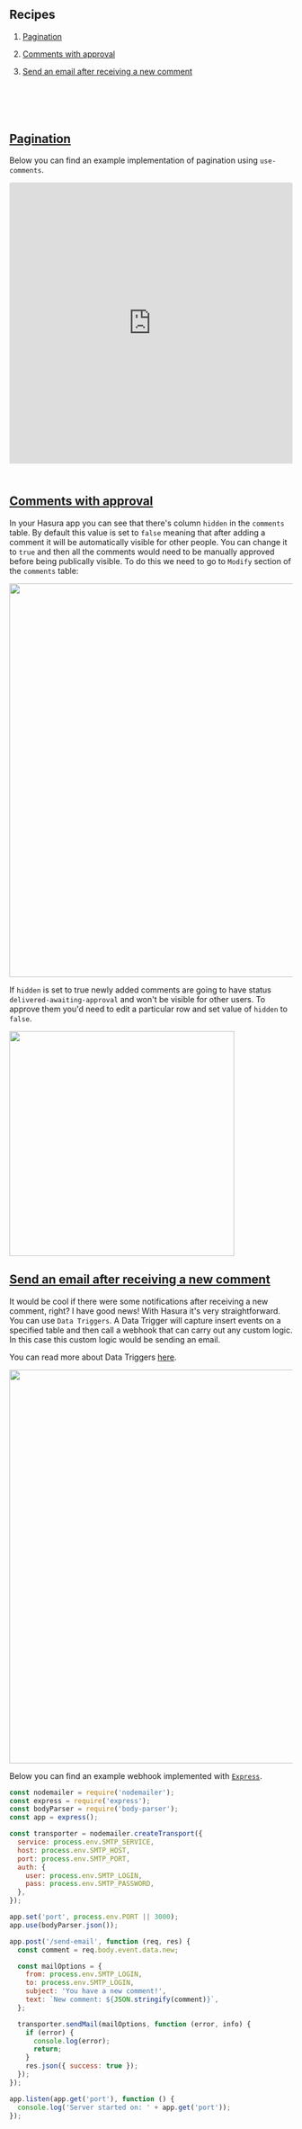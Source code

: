 
<Page>
<Section>

# Recipes

1. [Pagination](#pagination)

2. [Comments with approval](#comments-with-approval)

3. [Send an email after receiving a new comment](#email)

## <div style="padding: 20px;"/>

## [Pagination](#pagination)

Below you can find an example implementation of pagination using `use-comments`.

<iframe
  src="https://codesandbox.io/embed/use-comments-pagination-z5kmg?fontsize=14&hidenavigation=1&theme=light"
  style="width:100%; height:500px; border:0; border-radius: 4px; overflow:hidden; padding-bottom: 25px;"
  title="use-comments-pagination"
  allow="accelerometer; ambient-light-sensor; camera; encrypted-media; geolocation; gyroscope; hid; microphone; midi; payment; usb; vr; xr-spatial-tracking"
  sandbox="allow-forms allow-modals allow-popups allow-presentation allow-same-origin allow-scripts"
></iframe>

## [Comments with approval](#comments-with-approval)

In your Hasura app you can see that there's column `hidden` in the `comments`
table. By default this value is set to `false` meaning that after adding a
comment it will be automatically visible for other people. You can change it to
`true` and then all the comments would need to be manually approved before being
publically visible. To do this we need to go to `Modify` section of the
`comments` table:

<img width="700" src="./hidden.png" />

If `hidden` is set to true newly added comments are going to have status
`delivered-awaiting-approval` and won't be visible for other users. To approve
them you'd need to edit a particular row and set value of `hidden` to `false`.

<img width="400" src="./edit-row.png" />

## [Send an email after receiving a new comment](#email)

It would be cool if there were some notifications after receiving a new comment,
right? I have good news! With Hasura it's very straightforward. You can use
`Data Triggers`. A Data Trigger will capture insert events on a specified table
and then call a webhook that can carry out any custom logic. In this case this
custom logic would be sending an email.

You can read more about Data Triggers
[here](https://hasura.io/docs/1.0/graphql/manual/event-triggers/create-trigger.html).

<img width="700" src="./trigger.png" />

Below you can find an example webhook implemented with
[`Express`](https://expressjs.com/).

```js
const nodemailer = require('nodemailer');
const express = require('express');
const bodyParser = require('body-parser');
const app = express();

const transporter = nodemailer.createTransport({
  service: process.env.SMTP_SERVICE,
  host: process.env.SMTP_HOST,
  port: process.env.SMTP_PORT,
  auth: {
    user: process.env.SMTP_LOGIN,
    pass: process.env.SMTP_PASSWORD,
  },
});

app.set('port', process.env.PORT || 3000);
app.use(bodyParser.json());

app.post('/send-email', function (req, res) {
  const comment = req.body.event.data.new;

  const mailOptions = {
    from: process.env.SMTP_LOGIN,
    to: process.env.SMTP_LOGIN,
    subject: 'You have a new comment!',
    text: `New comment: ${JSON.stringify(comment)}`,
  };

  transporter.sendMail(mailOptions, function (error, info) {
    if (error) {
      console.log(error);
      return;
    }
    res.json({ success: true });
  });
});

app.listen(app.get('port'), function () {
  console.log('Server started on: ' + app.get('port'));
});
```

</Section>
</Page>
